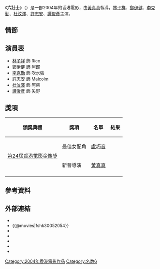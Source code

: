 {{expand|time=2015-08-16T17:52:44+00:00}}
{{unreferenced|time=2015-08-16T17:52:44+00:00}}
{{Infobox Film
| name               = 六壯士
| original_name      = {{lang|en|Six Strong Guys}}
| image              = Six Strong Guys poster.jpg
| caption            = 電影海報
| director           = [[黃真真|黃真真]]
| producer           = [[鄭丹瑞|鄭丹瑞]]
| writer             = [[鄧潔明|鄧潔明]]
| story              = [[黃真真|黃真真]]<br/>[[鄭丹瑞|鄭丹瑞]]
| starring           = [[林子祥|林子祥]]<br/>[[鄭伊健|鄭伊健]]<br/>[[李克勤|李克勤]]<br/>[[許志安|許志安]]<br/>[[譚俊彥|譚俊彥]]
| music              = [[陳光榮|陳光榮]]<br/>[[陳嘉業|陳嘉業]]
| cinematography     = [[張文寶|張文寶]]
| editing            = [[李明文|李明文]]
| production_company = [[星皓娛樂|星皓娛樂有限公司]] <small>'''出品及攝製'''</small><br/>[[銀都機構有限公司|銀都機構有限公司]] <small>'''出品'''</small>
| distributor        = [[星皓娛樂|星皓娛樂有限公司]]
| released           = {{film date|2004|9|2}}
| runtime            = 108 分鐘
| country            = {{香港電影產地}}
| language           = [[粵語|粵語]]
| budget             = 
| gross              = 
}}
《'''六壯士'''》（{{lang-en|'''Six Strong Guys'''}}）是一部2004年的香港電影，由[[黃真真|黃真真]]執導，[[林子祥|林子祥]]、[[鄭伊健|鄭伊健]]、[[李克勤|李克勤]]、[[杜汶澤|杜汶澤]]、[[許志安|許志安]]、[[譚俊彥|譚俊彥]]主演。

==情節==

==演員表==
*[[林子祥|林子祥]] 飾 Rico
*[[鄭伊健|鄭伊健]] 飾 阿郎
*[[李克勤|李克勤]] 飾 吹水強
*[[許志安|許志安]] 飾 Malcolm
*[[杜汶澤|杜汶澤]] 飾 阿柴
*[[譚俊彥|譚俊彥]] 飾 矢野
== 獎項 ==
{|class="wikitable" 
!頒獎典禮!!獎項!!名單!!結果
|-
| rowspan="2" |[[第24屆香港電影金像獎|第24屆香港電影金像獎]]
|最佳女配角
|[[盧巧音|盧巧音]]
|{{nom}}
|-
|新晉導演
|[[黃真真|黃真真]]
|{{nom}}
|-
|}

==參考資料==
<references/>

==外部連結==
*{{hkmdb title|10685}}
*{{@movies|fshk30052054}}
*{{douban}}
*{{Mtime|17879}}
*{{Amg movie|319761}}
*{{rotten-tomatoes|six_strong_guys}}
*{{imdb title|0440595}}

{{李克勤}}
{{許志安}}
[[Category:2004年香港電影作品|Category:2004年香港電影作品]]
[[Category:名数6|Category:名数6]]